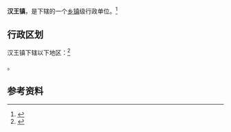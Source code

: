 {{中国乡级行政区|61/09/24/102/000}}

'''汉王镇'''，是{{PRC admin/fullname|61/09/24/102/000|3}}下辖的一个[[乡镇|乡镇]]级行政单位。<ref>{{PRC admin/ref sgc|{{PRC admin/parent|61/09/24/102/000}}}}</ref>

== 行政区划 ==

汉王镇下辖以下地区：<ref>{{PRC admin/ref sgc|61/09/24/102/000}}</ref>

{{PRC admin/children|61/09/24/102/000}}。

== 参考资料 ==

{{reflist}}

{{行政区划小作品}}
{{PRC admin/navcat|61/09/24/102/000}}